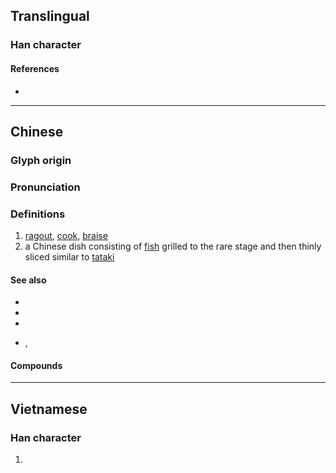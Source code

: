 {{also|烩}}
{{character info}}
==Translingual==

===Han character===
{{Han char|rn=86|rad=火|as=13|sn=17|four=98866|canj=FOMA|ids=⿰火會}}

====References====
* {{Han ref|kx=0685.201|dkj=19503|hdz=32241.070|uh=71F4|ud=29172|bh=C0ED|bd=49389}}

----

==Chinese==
{{zh-forms|s=烩}}

===Glyph origin===
{{Han etym|膾}}

===Pronunciation===
{{zh-pron
|m=huì
|c=wui6
|h=pfs=
|md=
|mn=
|w=
|cat=v,n
}}

===Definitions===
{{zh-hanzi}}

# [[ragout]], [[cook]], [[braise]]
# a Chinese dish consisting of [[fish]] grilled to the rare stage and then thinly sliced similar to [[tataki]]

====See also====
* {{zh-l|燉}}
* {{zh-l|扒|tr=pá}}
* {{zh-l|蒸}}
* {{zh-l|膾}}, {{zh-l|鱠}}

====Compounds====
{{zh-der|大雜燴|燴飯|雜燴|雜燴湯}}

{{zh-cat|Foods}}

----

==Vietnamese==

===Han character===
{{vi-readings|reading=quái, dõi, dọi, giõi, giọi, khoái, rọi|rs=火13}}

# {{rfdef|vi|sort=火13}}